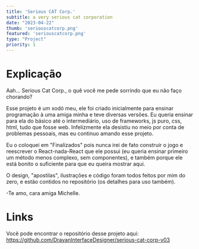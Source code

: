 ```yaml
---
title: 'Serious CAT Corp.'
subtitle: a very serious cat corporation
date: "2023-04-22"
thumb: 'seriouscatcorp.png'
featured: 'seriouscatcorp.png'
type: "Project"
priority: 1
---
```


# Explicação

Aah... Serious Cat Corp., o quê você me pede sorrindo que eu não faço chorando?

Esse projeto é um xodó meu, ele foi criado inicialmente para ensinar programação à uma amiga minha e teve diversas versões. Eu queria ensinar para ela do básico até o intermediário, uso de frameworks, js puro, css, html, tudo que fosse web.
Infelizmente ela desistiu no meio por conta de problemas pessoais, mas eu continuo amando esse projeto.

Eu o coloquei em "Finalizados" pois nunca irei de fato construir o jogo e reescrever o React-nada-React que ele possui (eu queria ensinar primeiro um método menos complexo, sem componentes), e também porque ele está bonito o suficiente para que eu queira mostrar aqui.

O design, "apostilas", ilustrações e código foram todos feitos por mim do zero, e estão contidos no repositório (os detalhes para uso também).

-Te amo, cara amiga Michelle.

# Links

Você pode encontrar o repositório desse projeto aqui:
https://github.com/DrayanInterfaceDesigner/serious-cat-corp-v03
